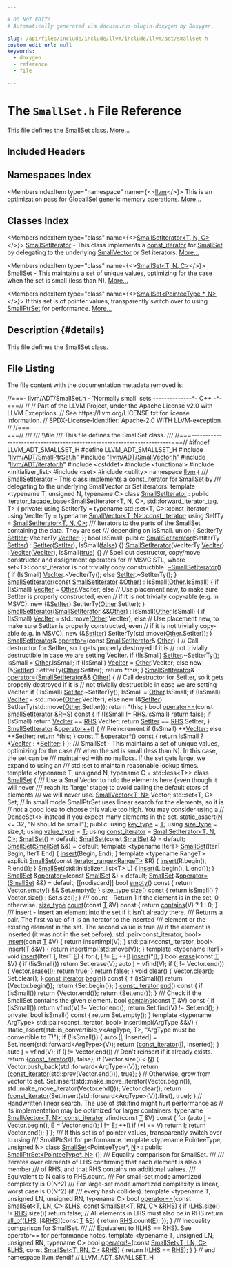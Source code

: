 ```yaml
---

# DO NOT EDIT!
# Automatically generated via docusaurus-plugin-doxygen by Doxygen.

slug: /api/files/include/include/llvm/include/llvm/adt/smallset-h
custom_edit_url: null
keywords:
  - doxygen
  - reference
  - file

---
```





# The `SmallSet.h` File Reference

<DoxygenPage pluginConfig={pluginConfig}>

This file defines the SmallSet class. <a href="#details">More...</a>

## Included Headers

<IncludesList>
<IncludesListItem
  filePath="llvm/ADT/SmallPtrSet.h"
  permalink="/docs/api/files/include/include/llvm/include/llvm/adt/smallptrset-h"
  isLocal="true" />
<IncludesListItem
  filePath="llvm/ADT/SmallVector.h"
  permalink="/docs/api/files/include/include/llvm/include/llvm/adt/smallvector-h"
  isLocal="true" />
<IncludesListItem
  filePath="llvm/ADT/iterator.h"
  permalink="/docs/api/files/include/include/llvm/include/llvm/adt/iterator-h"
  isLocal="true" />
<IncludesListItem
  filePath="cstddef"
  permalink=""
  isLocal="false" />
<IncludesListItem
  filePath="functional"
  permalink=""
  isLocal="false" />
<IncludesListItem
  filePath="initializer_list"
  permalink=""
  isLocal="false" />
<IncludesListItem
  filePath="set"
  permalink=""
  isLocal="false" />
<IncludesListItem
  filePath="utility"
  permalink=""
  isLocal="false" />
</IncludesList>

## Namespaces Index

<MembersIndex>

<MembersIndexItem
  type="namespace"
  name={<><a href="/docs/api/namespaces/llvm">llvm</a></>}>
This is an optimization pass for GlobalISel generic memory operations. <a href="/docs/api/namespaces/llvm/#details">More...</a>
</MembersIndexItem>

</MembersIndex>

## Classes Index

<MembersIndex>

<MembersIndexItem
  type="class"
  name={<><a href="/docs/api/classes/llvm/smallsetiterator">SmallSetIterator&lt;T, N, C&gt;</a></>}>
<a href="/docs/api/classes/llvm/smallsetiterator">SmallSetIterator</a> - This class implements a <a href="/docs/api/classes/llvm/smallvectorimpl">const&#95;iterator</a> for <a href="/docs/api/classes/llvm/smallset">SmallSet</a> by delegating to the underlying <a href="/docs/api/classes/llvm/smallvector">SmallVector</a> or Set iterators. <a href="/docs/api/classes/llvm/smallsetiterator/#details">More...</a>
</MembersIndexItem>

<MembersIndexItem
  type="class"
  name={<><a href="/docs/api/classes/llvm/smallset">SmallSet&lt;T, N, C&gt;</a></>}>
<a href="/docs/api/classes/llvm/smallset">SmallSet</a> - This maintains a set of unique values, optimizing for the case when the set is small (less than N). <a href="/docs/api/classes/llvm/smallset/#details">More...</a>
</MembersIndexItem>

<MembersIndexItem
  type="class"
  name={<><a href="/docs/api/classes/llvm/smallset-68d0564a2306aed5a3f0adee6b3a9e05">SmallSet&lt;PointeeType *, N&gt;</a></>}>
If this set is of pointer values, transparently switch over to using <a href="/docs/api/classes/llvm/smallptrset">SmallPtrSet</a> for performance. <a href="/docs/api/classes/llvm/smallset-68d0564a2306aed5a3f0adee6b3a9e05/#details">More...</a>
</MembersIndexItem>

</MembersIndex>

## Description {#details}

This file defines the SmallSet class.

## File Listing

The file content with the documentation metadata removed is:

<ProgramListing>

<Link id="l00001" /><CodeLine lineNumber="1"><span class="doxyHighlightComment">//===- llvm/ADT/SmallSet.h - &#39;Normally small&#39; sets --------------&#42;- C++ -&#42;-===//</span></CodeLine>
<Link id="l00002" /><CodeLine lineNumber="2"><span class="doxyHighlightComment">//</span></CodeLine>
<Link id="l00003" /><CodeLine lineNumber="3"><span class="doxyHighlightComment">// Part of the LLVM Project, under the Apache License v2.0 with LLVM Exceptions.</span></CodeLine>
<Link id="l00004" /><CodeLine lineNumber="4"><span class="doxyHighlightComment">// See https://llvm.org/LICENSE.txt for license information.</span></CodeLine>
<Link id="l00005" /><CodeLine lineNumber="5"><span class="doxyHighlightComment">// SPDX-License-Identifier: Apache-2.0 WITH LLVM-exception</span></CodeLine>
<Link id="l00006" /><CodeLine lineNumber="6"><span class="doxyHighlightComment">//</span></CodeLine>
<Link id="l00007" /><CodeLine lineNumber="7"><span class="doxyHighlightComment">//===----------------------------------------------------------------------===//</span></CodeLine>
<Link id="l00008" /><CodeLine lineNumber="8"><span class="doxyHighlightComment">///</span></CodeLine>
<Link id="l00009" /><CodeLine lineNumber="9"><span class="doxyHighlightComment">/// \\file</span></CodeLine>
<Link id="l00010" /><CodeLine lineNumber="10"><span class="doxyHighlightComment">/// This file defines the SmallSet class.</span></CodeLine>
<Link id="l00011" /><CodeLine lineNumber="11"><span class="doxyHighlightComment">///</span></CodeLine>
<Link id="l00012" /><CodeLine lineNumber="12"><span class="doxyHighlightComment">//===----------------------------------------------------------------------===//</span></CodeLine>
<Link id="l00013" /><CodeLine lineNumber="13"></CodeLine>
<Link id="l00014" /><CodeLine lineNumber="14"><span class="doxyHighlightPreprocessor">#ifndef LLVM&#95;ADT&#95;SMALLSET&#95;H</span></CodeLine>
<Link id="l00015" /><CodeLine lineNumber="15"><span class="doxyHighlightPreprocessor">#define LLVM&#95;ADT&#95;SMALLSET&#95;H</span></CodeLine>
<Link id="l00016" /><CodeLine lineNumber="16"></CodeLine>
<Link id="l00017" /><CodeLine lineNumber="17"><span class="doxyHighlightPreprocessor">#include &quot;<a href="/docs/api/files/include/include/llvm/include/llvm/adt/smallptrset-h">llvm/ADT/SmallPtrSet.h</a>&quot;</span></CodeLine>
<Link id="l00018" /><CodeLine lineNumber="18"><span class="doxyHighlightPreprocessor">#include &quot;<a href="/docs/api/files/include/include/llvm/include/llvm/adt/smallvector-h">llvm/ADT/SmallVector.h</a>&quot;</span></CodeLine>
<Link id="l00019" /><CodeLine lineNumber="19"><span class="doxyHighlightPreprocessor">#include &quot;<a href="/docs/api/files/include/include/llvm/include/llvm/adt/iterator-h">llvm/ADT/iterator.h</a>&quot;</span></CodeLine>
<Link id="l00020" /><CodeLine lineNumber="20"><span class="doxyHighlightPreprocessor">#include &lt;cstddef&gt;</span></CodeLine>
<Link id="l00021" /><CodeLine lineNumber="21"><span class="doxyHighlightPreprocessor">#include &lt;functional&gt;</span></CodeLine>
<Link id="l00022" /><CodeLine lineNumber="22"><span class="doxyHighlightPreprocessor">#include &lt;initializer&#95;list&gt;</span></CodeLine>
<Link id="l00023" /><CodeLine lineNumber="23"><span class="doxyHighlightPreprocessor">#include &lt;set&gt;</span></CodeLine>
<Link id="l00024" /><CodeLine lineNumber="24"><span class="doxyHighlightPreprocessor">#include &lt;utility&gt;</span></CodeLine>
<Link id="l00025" /><CodeLine lineNumber="25"></CodeLine>
<Link id="l00026" /><CodeLine lineNumber="26"><span class="doxyHighlightKeyword">namespace </span><span class="doxyHighlight"><a href="/docs/api/namespaces/llvm">llvm</a> &#123;</span></CodeLine>
<Link id="l00027" /><CodeLine lineNumber="27"></CodeLine>
<Link id="l00028" /><CodeLine lineNumber="28"><span class="doxyHighlightComment">/// SmallSetIterator - This class implements a const&#95;iterator for SmallSet by</span></CodeLine>
<Link id="l00029" /><CodeLine lineNumber="29"><span class="doxyHighlightComment">/// delegating to the underlying SmallVector or Set iterators.</span></CodeLine>
<Link id="l00030" /><CodeLine lineNumber="30"><span class="doxyHighlightKeyword">template</span><span class="doxyHighlight"> &lt;</span><span class="doxyHighlightKeyword">typename</span><span class="doxyHighlight"> T, </span><span class="doxyHighlightKeywordType">unsigned</span><span class="doxyHighlight"> N, </span><span class="doxyHighlightKeyword">typename</span><span class="doxyHighlight"> C&gt;</span></CodeLine>
<Link id="l00031" /><CodeLine lineNumber="31" lineLink="/docs/api/classes/llvm/smallsetiterator"><span class="doxyHighlightKeyword">class </span><span class="doxyHighlight"><a href="/docs/api/classes/llvm/smallsetiterator/#a907370df85ecd68f1cc83c121e192557">SmallSetIterator</a></span></CodeLine>
<Link id="l00032" /><CodeLine lineNumber="32"><span class="doxyHighlight">    : </span><span class="doxyHighlightKeyword">public</span><span class="doxyHighlight"> <a href="/docs/api/classes/llvm/iterator-facade-base">iterator&#95;facade&#95;base</a>&lt;SmallSetIterator&lt;T, N, C&gt;,</span></CodeLine>
<Link id="l00033" /><CodeLine lineNumber="33"><span class="doxyHighlight">                                  std::forward&#95;iterator&#95;tag, T&gt; &#123;</span></CodeLine>
<Link id="l00034" /><CodeLine lineNumber="34"><span class="doxyHighlightKeyword">private</span><span class="doxyHighlight">:</span></CodeLine>
<Link id="l00035" /><CodeLine lineNumber="35"><span class="doxyHighlight">  </span><span class="doxyHighlightKeyword">using </span><span class="doxyHighlight">SetIterTy = </span><span class="doxyHighlightKeyword">typename</span><span class="doxyHighlight"> std::set&lt;T, C&gt;::const&#95;iterator;</span></CodeLine>
<Link id="l00036" /><CodeLine lineNumber="36"><span class="doxyHighlight">  </span><span class="doxyHighlightKeyword">using </span><span class="doxyHighlight">VecIterTy = </span><span class="doxyHighlightKeyword">typename</span><span class="doxyHighlight"> <a href="/docs/api/classes/llvm/smallvectortemplatecommon/#aa11b903431c1931920939bac6b5293a2">SmallVector&lt;T, N&gt;::const&#95;iterator</a>;</span></CodeLine>
<Link id="l00037" /><CodeLine lineNumber="37"><span class="doxyHighlight">  </span><span class="doxyHighlightKeyword">using </span><span class="doxyHighlight">SelfTy = <a href="/docs/api/classes/llvm/smallsetiterator/#a907370df85ecd68f1cc83c121e192557">SmallSetIterator&lt;T, N, C&gt;</a>;</span></CodeLine>
<Link id="l00038" /><CodeLine lineNumber="38"></CodeLine>
<Link id="l00039" /><CodeLine lineNumber="39"><span class="doxyHighlightComment">  /// Iterators to the parts of the SmallSet containing the data. They are set</span></CodeLine>
<Link id="l00040" /><CodeLine lineNumber="40"><span class="doxyHighlightComment">  /// depending on isSmall.</span></CodeLine>
<Link id="l00041" /><CodeLine lineNumber="41"><span class="doxyHighlight">  </span><span class="doxyHighlightKeyword">union </span><span class="doxyHighlight">&#123;</span></CodeLine>
<Link id="l00042" /><CodeLine lineNumber="42" lineLink="/docs/api/classes/llvm/smallsetiterator/#a6e4a073fdb4f11d6bffb296bebffcbbb"><span class="doxyHighlight">    SetIterTy <a href="/docs/api/classes/llvm/smallsetiterator/#a6e4a073fdb4f11d6bffb296bebffcbbb">SetIter</a>;</span></CodeLine>
<Link id="l00043" /><CodeLine lineNumber="43" lineLink="/docs/api/classes/llvm/smallsetiterator/#ac6b7bab1529ad66f58af13d6c8e1aebd"><span class="doxyHighlight">    VecIterTy <a href="/docs/api/classes/llvm/smallsetiterator/#ac6b7bab1529ad66f58af13d6c8e1aebd">VecIter</a>;</span></CodeLine>
<Link id="l00044" /><CodeLine lineNumber="44"><span class="doxyHighlight">  &#125;;</span></CodeLine>
<Link id="l00045" /><CodeLine lineNumber="45"></CodeLine>
<Link id="l00046" /><CodeLine lineNumber="46"><span class="doxyHighlight">  </span><span class="doxyHighlightKeywordType">bool</span><span class="doxyHighlight"> IsSmall;</span></CodeLine>
<Link id="l00047" /><CodeLine lineNumber="47"></CodeLine>
<Link id="l00048" /><CodeLine lineNumber="48"><span class="doxyHighlightKeyword">public</span><span class="doxyHighlight">:</span></CodeLine>
<Link id="l00049" /><CodeLine lineNumber="49" lineLink="/docs/api/classes/llvm/smallsetiterator/#a907370df85ecd68f1cc83c121e192557"><span class="doxyHighlight">  <a href="/docs/api/classes/llvm/smallsetiterator/#a907370df85ecd68f1cc83c121e192557">SmallSetIterator</a>(SetIterTy <a href="/docs/api/classes/llvm/smallsetiterator/#a6e4a073fdb4f11d6bffb296bebffcbbb">SetIter</a>) : <a href="/docs/api/classes/llvm/smallsetiterator/#a6e4a073fdb4f11d6bffb296bebffcbbb">SetIter</a>(<a href="/docs/api/classes/llvm/smallsetiterator/#a6e4a073fdb4f11d6bffb296bebffcbbb">SetIter</a>), IsSmall(<a href="/docs/api/namespaces/false">false</a>) &#123;&#125;</span></CodeLine>
<Link id="l00050" /><CodeLine lineNumber="50"></CodeLine>
<Link id="l00051" /><CodeLine lineNumber="51" lineLink="/docs/api/classes/llvm/smallsetiterator/#ad90691b19097c1ecda1672715a0fdee9"><span class="doxyHighlight">  <a href="/docs/api/classes/llvm/smallsetiterator/#ad90691b19097c1ecda1672715a0fdee9">SmallSetIterator</a>(VecIterTy <a href="/docs/api/classes/llvm/smallsetiterator/#ac6b7bab1529ad66f58af13d6c8e1aebd">VecIter</a>) : <a href="/docs/api/classes/llvm/smallsetiterator/#ac6b7bab1529ad66f58af13d6c8e1aebd">VecIter</a>(<a href="/docs/api/classes/llvm/smallsetiterator/#ac6b7bab1529ad66f58af13d6c8e1aebd">VecIter</a>), IsSmall(<a href="/docs/api/files/lib/lib/analysis/basicaliasanalysis-cpp/#af6d5cafbdfc5313e65d990120021a3ec">true</a>) &#123;&#125;</span></CodeLine>
<Link id="l00052" /><CodeLine lineNumber="52"></CodeLine>
<Link id="l00053" /><CodeLine lineNumber="53"><span class="doxyHighlight">  </span><span class="doxyHighlightComment">// Spell out destructor, copy/move constructor and assignment operators for</span></CodeLine>
<Link id="l00054" /><CodeLine lineNumber="54"><span class="doxyHighlight">  </span><span class="doxyHighlightComment">// MSVC STL, where set&lt;T&gt;::const&#95;iterator is not trivially copy constructible.</span></CodeLine>
<Link id="l00055" /><CodeLine lineNumber="55" lineLink="/docs/api/classes/llvm/smallsetiterator/#ace72f5ecbaaf2a945de3baf9c0ddfed8"><span class="doxyHighlight">  <a href="/docs/api/classes/llvm/smallsetiterator/#ace72f5ecbaaf2a945de3baf9c0ddfed8">~SmallSetIterator</a>() &#123;</span></CodeLine>
<Link id="l00056" /><CodeLine lineNumber="56"><span class="doxyHighlight">    </span><span class="doxyHighlightKeywordFlow">if</span><span class="doxyHighlight"> (IsSmall)</span></CodeLine>
<Link id="l00057" /><CodeLine lineNumber="57"><span class="doxyHighlight">      <a href="/docs/api/classes/llvm/smallsetiterator/#ac6b7bab1529ad66f58af13d6c8e1aebd">VecIter</a>.~VecIterTy();</span></CodeLine>
<Link id="l00058" /><CodeLine lineNumber="58"><span class="doxyHighlight">    </span><span class="doxyHighlightKeywordFlow">else</span></CodeLine>
<Link id="l00059" /><CodeLine lineNumber="59"><span class="doxyHighlight">      <a href="/docs/api/classes/llvm/smallsetiterator/#a6e4a073fdb4f11d6bffb296bebffcbbb">SetIter</a>.~SetIterTy();</span></CodeLine>
<Link id="l00060" /><CodeLine lineNumber="60"><span class="doxyHighlight">  &#125;</span></CodeLine>
<Link id="l00061" /><CodeLine lineNumber="61"></CodeLine>
<Link id="l00062" /><CodeLine lineNumber="62" lineLink="/docs/api/classes/llvm/smallsetiterator/#aaf28161e9ef1de0dae654eff107388d3"><span class="doxyHighlight">  <a href="/docs/api/classes/llvm/smallsetiterator/#aaf28161e9ef1de0dae654eff107388d3">SmallSetIterator</a>(</span><span class="doxyHighlightKeyword">const</span><span class="doxyHighlight"> <a href="/docs/api/classes/llvm/smallsetiterator/#a907370df85ecd68f1cc83c121e192557">SmallSetIterator</a> &amp;<a href="/docs/api/namespaces/llvm/#a9eb4f5b98b70ee4fab9614ed58282c1fa6311ae17c1ee52b36e68aaf4ad066387">Other</a>) : IsSmall(<a href="/docs/api/namespaces/llvm/#a9eb4f5b98b70ee4fab9614ed58282c1fa6311ae17c1ee52b36e68aaf4ad066387">Other</a>.IsSmall) &#123;</span></CodeLine>
<Link id="l00063" /><CodeLine lineNumber="63"><span class="doxyHighlight">    </span><span class="doxyHighlightKeywordFlow">if</span><span class="doxyHighlight"> (IsSmall)</span></CodeLine>
<Link id="l00064" /><CodeLine lineNumber="64"><span class="doxyHighlight">      <a href="/docs/api/classes/llvm/smallsetiterator/#ac6b7bab1529ad66f58af13d6c8e1aebd">VecIter</a> = <a href="/docs/api/namespaces/llvm/#a9eb4f5b98b70ee4fab9614ed58282c1fa6311ae17c1ee52b36e68aaf4ad066387">Other</a>.VecIter;</span></CodeLine>
<Link id="l00065" /><CodeLine lineNumber="65"><span class="doxyHighlight">    </span><span class="doxyHighlightKeywordFlow">else</span></CodeLine>
<Link id="l00066" /><CodeLine lineNumber="66"><span class="doxyHighlight">      </span><span class="doxyHighlightComment">// Use placement new, to make sure SetIter is properly constructed, even</span></CodeLine>
<Link id="l00067" /><CodeLine lineNumber="67"><span class="doxyHighlight">      </span><span class="doxyHighlightComment">// if it is not trivially copy-able (e.g. in MSVC).</span></CodeLine>
<Link id="l00068" /><CodeLine lineNumber="68"><span class="doxyHighlight">      new (&amp;<a href="/docs/api/classes/llvm/smallsetiterator/#a6e4a073fdb4f11d6bffb296bebffcbbb">SetIter</a>) SetIterTy(<a href="/docs/api/namespaces/llvm/#a9eb4f5b98b70ee4fab9614ed58282c1fa6311ae17c1ee52b36e68aaf4ad066387">Other</a>.SetIter);</span></CodeLine>
<Link id="l00069" /><CodeLine lineNumber="69"><span class="doxyHighlight">  &#125;</span></CodeLine>
<Link id="l00070" /><CodeLine lineNumber="70"></CodeLine>
<Link id="l00071" /><CodeLine lineNumber="71" lineLink="/docs/api/classes/llvm/smallsetiterator/#ae0fb6c9159f05b70f26289590949ed57"><span class="doxyHighlight">  <a href="/docs/api/classes/llvm/smallsetiterator/#ae0fb6c9159f05b70f26289590949ed57">SmallSetIterator</a>(<a href="/docs/api/classes/llvm/smallsetiterator/#a907370df85ecd68f1cc83c121e192557">SmallSetIterator</a> &amp;&amp;<a href="/docs/api/namespaces/llvm/#a9eb4f5b98b70ee4fab9614ed58282c1fa6311ae17c1ee52b36e68aaf4ad066387">Other</a>) : IsSmall(<a href="/docs/api/namespaces/llvm/#a9eb4f5b98b70ee4fab9614ed58282c1fa6311ae17c1ee52b36e68aaf4ad066387">Other</a>.IsSmall) &#123;</span></CodeLine>
<Link id="l00072" /><CodeLine lineNumber="72"><span class="doxyHighlight">    </span><span class="doxyHighlightKeywordFlow">if</span><span class="doxyHighlight"> (IsSmall)</span></CodeLine>
<Link id="l00073" /><CodeLine lineNumber="73"><span class="doxyHighlight">      <a href="/docs/api/classes/llvm/smallsetiterator/#ac6b7bab1529ad66f58af13d6c8e1aebd">VecIter</a> = std::move(<a href="/docs/api/namespaces/llvm/#a9eb4f5b98b70ee4fab9614ed58282c1fa6311ae17c1ee52b36e68aaf4ad066387">Other</a>.VecIter);</span></CodeLine>
<Link id="l00074" /><CodeLine lineNumber="74"><span class="doxyHighlight">    </span><span class="doxyHighlightKeywordFlow">else</span></CodeLine>
<Link id="l00075" /><CodeLine lineNumber="75"><span class="doxyHighlight">      </span><span class="doxyHighlightComment">// Use placement new, to make sure SetIter is properly constructed, even</span></CodeLine>
<Link id="l00076" /><CodeLine lineNumber="76"><span class="doxyHighlight">      </span><span class="doxyHighlightComment">// if it is not trivially copy-able (e.g. in MSVC).</span></CodeLine>
<Link id="l00077" /><CodeLine lineNumber="77"><span class="doxyHighlight">      new (&amp;<a href="/docs/api/classes/llvm/smallsetiterator/#a6e4a073fdb4f11d6bffb296bebffcbbb">SetIter</a>) SetIterTy(std::move(<a href="/docs/api/namespaces/llvm/#a9eb4f5b98b70ee4fab9614ed58282c1fa6311ae17c1ee52b36e68aaf4ad066387">Other</a>.SetIter));</span></CodeLine>
<Link id="l00078" /><CodeLine lineNumber="78"><span class="doxyHighlight">  &#125;</span></CodeLine>
<Link id="l00079" /><CodeLine lineNumber="79"></CodeLine>
<Link id="l00080" /><CodeLine lineNumber="80" lineLink="/docs/api/classes/llvm/smallsetiterator/#a94924161b0063ff3f6c1ebed541decf3"><span class="doxyHighlight">  <a href="/docs/api/classes/llvm/smallsetiterator/#a907370df85ecd68f1cc83c121e192557">SmallSetIterator</a>&amp; <a href="/docs/api/classes/llvm/smallsetiterator/#a94924161b0063ff3f6c1ebed541decf3">operator=</a>(</span><span class="doxyHighlightKeyword">const</span><span class="doxyHighlight"> <a href="/docs/api/classes/llvm/smallsetiterator/#a907370df85ecd68f1cc83c121e192557">SmallSetIterator</a>&amp; <a href="/docs/api/namespaces/llvm/#a9eb4f5b98b70ee4fab9614ed58282c1fa6311ae17c1ee52b36e68aaf4ad066387">Other</a>) &#123;</span></CodeLine>
<Link id="l00081" /><CodeLine lineNumber="81"><span class="doxyHighlight">    </span><span class="doxyHighlightComment">// Call destructor for SetIter, so it gets properly destroyed if it is</span></CodeLine>
<Link id="l00082" /><CodeLine lineNumber="82"><span class="doxyHighlight">    </span><span class="doxyHighlightComment">// not trivially destructible in case we are setting VecIter.</span></CodeLine>
<Link id="l00083" /><CodeLine lineNumber="83"><span class="doxyHighlight">    </span><span class="doxyHighlightKeywordFlow">if</span><span class="doxyHighlight"> (!IsSmall)</span></CodeLine>
<Link id="l00084" /><CodeLine lineNumber="84"><span class="doxyHighlight">      <a href="/docs/api/classes/llvm/smallsetiterator/#a6e4a073fdb4f11d6bffb296bebffcbbb">SetIter</a>.~SetIterTy();</span></CodeLine>
<Link id="l00085" /><CodeLine lineNumber="85"></CodeLine>
<Link id="l00086" /><CodeLine lineNumber="86"><span class="doxyHighlight">    IsSmall = <a href="/docs/api/namespaces/llvm/#a9eb4f5b98b70ee4fab9614ed58282c1fa6311ae17c1ee52b36e68aaf4ad066387">Other</a>.IsSmall;</span></CodeLine>
<Link id="l00087" /><CodeLine lineNumber="87"><span class="doxyHighlight">    </span><span class="doxyHighlightKeywordFlow">if</span><span class="doxyHighlight"> (IsSmall)</span></CodeLine>
<Link id="l00088" /><CodeLine lineNumber="88"><span class="doxyHighlight">      <a href="/docs/api/classes/llvm/smallsetiterator/#ac6b7bab1529ad66f58af13d6c8e1aebd">VecIter</a> = <a href="/docs/api/namespaces/llvm/#a9eb4f5b98b70ee4fab9614ed58282c1fa6311ae17c1ee52b36e68aaf4ad066387">Other</a>.VecIter;</span></CodeLine>
<Link id="l00089" /><CodeLine lineNumber="89"><span class="doxyHighlight">    </span><span class="doxyHighlightKeywordFlow">else</span></CodeLine>
<Link id="l00090" /><CodeLine lineNumber="90"><span class="doxyHighlight">      </span><span class="doxyHighlightKeyword">new</span><span class="doxyHighlight"> (&amp;<a href="/docs/api/classes/llvm/smallsetiterator/#a6e4a073fdb4f11d6bffb296bebffcbbb">SetIter</a>) SetIterTy(<a href="/docs/api/namespaces/llvm/#a9eb4f5b98b70ee4fab9614ed58282c1fa6311ae17c1ee52b36e68aaf4ad066387">Other</a>.SetIter);</span></CodeLine>
<Link id="l00091" /><CodeLine lineNumber="91"><span class="doxyHighlight">    </span><span class="doxyHighlightKeywordFlow">return</span><span class="doxyHighlight"> &#42;</span><span class="doxyHighlightKeyword">this</span><span class="doxyHighlight">;</span></CodeLine>
<Link id="l00092" /><CodeLine lineNumber="92"><span class="doxyHighlight">  &#125;</span></CodeLine>
<Link id="l00093" /><CodeLine lineNumber="93"></CodeLine>
<Link id="l00094" /><CodeLine lineNumber="94" lineLink="/docs/api/classes/llvm/smallsetiterator/#a1ed5c236d864efe097586a9ef9a01daa"><span class="doxyHighlight">  <a href="/docs/api/classes/llvm/smallsetiterator/#a907370df85ecd68f1cc83c121e192557">SmallSetIterator</a>&amp; <a href="/docs/api/classes/llvm/smallsetiterator/#a1ed5c236d864efe097586a9ef9a01daa">operator=</a>(<a href="/docs/api/classes/llvm/smallsetiterator/#a907370df85ecd68f1cc83c121e192557">SmallSetIterator</a>&amp;&amp; <a href="/docs/api/namespaces/llvm/#a9eb4f5b98b70ee4fab9614ed58282c1fa6311ae17c1ee52b36e68aaf4ad066387">Other</a>) &#123;</span></CodeLine>
<Link id="l00095" /><CodeLine lineNumber="95"><span class="doxyHighlight">    </span><span class="doxyHighlightComment">// Call destructor for SetIter, so it gets properly destroyed if it is</span></CodeLine>
<Link id="l00096" /><CodeLine lineNumber="96"><span class="doxyHighlight">    </span><span class="doxyHighlightComment">// not trivially destructible in case we are setting VecIter.</span></CodeLine>
<Link id="l00097" /><CodeLine lineNumber="97"><span class="doxyHighlight">    </span><span class="doxyHighlightKeywordFlow">if</span><span class="doxyHighlight"> (!IsSmall)</span></CodeLine>
<Link id="l00098" /><CodeLine lineNumber="98"><span class="doxyHighlight">      <a href="/docs/api/classes/llvm/smallsetiterator/#a6e4a073fdb4f11d6bffb296bebffcbbb">SetIter</a>.~SetIterTy();</span></CodeLine>
<Link id="l00099" /><CodeLine lineNumber="99"></CodeLine>
<Link id="l00100" /><CodeLine lineNumber="100"><span class="doxyHighlight">    IsSmall = <a href="/docs/api/namespaces/llvm/#a9eb4f5b98b70ee4fab9614ed58282c1fa6311ae17c1ee52b36e68aaf4ad066387">Other</a>.IsSmall;</span></CodeLine>
<Link id="l00101" /><CodeLine lineNumber="101"><span class="doxyHighlight">    </span><span class="doxyHighlightKeywordFlow">if</span><span class="doxyHighlight"> (IsSmall)</span></CodeLine>
<Link id="l00102" /><CodeLine lineNumber="102"><span class="doxyHighlight">      <a href="/docs/api/classes/llvm/smallsetiterator/#ac6b7bab1529ad66f58af13d6c8e1aebd">VecIter</a> = std::move(<a href="/docs/api/namespaces/llvm/#a9eb4f5b98b70ee4fab9614ed58282c1fa6311ae17c1ee52b36e68aaf4ad066387">Other</a>.VecIter);</span></CodeLine>
<Link id="l00103" /><CodeLine lineNumber="103"><span class="doxyHighlight">    </span><span class="doxyHighlightKeywordFlow">else</span></CodeLine>
<Link id="l00104" /><CodeLine lineNumber="104"><span class="doxyHighlight">      </span><span class="doxyHighlightKeyword">new</span><span class="doxyHighlight"> (&amp;<a href="/docs/api/classes/llvm/smallsetiterator/#a6e4a073fdb4f11d6bffb296bebffcbbb">SetIter</a>) SetIterTy(std::move(<a href="/docs/api/namespaces/llvm/#a9eb4f5b98b70ee4fab9614ed58282c1fa6311ae17c1ee52b36e68aaf4ad066387">Other</a>.SetIter));</span></CodeLine>
<Link id="l00105" /><CodeLine lineNumber="105"><span class="doxyHighlight">    </span><span class="doxyHighlightKeywordFlow">return</span><span class="doxyHighlight"> &#42;</span><span class="doxyHighlightKeyword">this</span><span class="doxyHighlight">;</span></CodeLine>
<Link id="l00106" /><CodeLine lineNumber="106"><span class="doxyHighlight">  &#125;</span></CodeLine>
<Link id="l00107" /><CodeLine lineNumber="107"></CodeLine>
<Link id="l00108" /><CodeLine lineNumber="108" lineLink="/docs/api/classes/llvm/smallsetiterator/#a3a73fd247d33df715b6ae0cd733607ae"><span class="doxyHighlight">  </span><span class="doxyHighlightKeywordType">bool</span><span class="doxyHighlight"> <a href="/docs/api/classes/llvm/smallsetiterator/#a3a73fd247d33df715b6ae0cd733607ae">operator==</a>(</span><span class="doxyHighlightKeyword">const</span><span class="doxyHighlight"> <a href="/docs/api/classes/llvm/smallsetiterator/#a907370df85ecd68f1cc83c121e192557">SmallSetIterator</a> &amp;<a href="/docs/api/files/lib/lib/target/lib/target/x86/x86partialreduction-cpp/#a87b8bfbbe9d8f7146d7f20a5fb42efd0">RHS</a>)</span><span class="doxyHighlightKeyword"> const </span><span class="doxyHighlight">&#123;</span></CodeLine>
<Link id="l00109" /><CodeLine lineNumber="109"><span class="doxyHighlight">    </span><span class="doxyHighlightKeywordFlow">if</span><span class="doxyHighlight"> (IsSmall != <a href="/docs/api/files/lib/lib/target/lib/target/x86/x86partialreduction-cpp/#a87b8bfbbe9d8f7146d7f20a5fb42efd0">RHS</a>.IsSmall)</span></CodeLine>
<Link id="l00110" /><CodeLine lineNumber="110"><span class="doxyHighlight">      </span><span class="doxyHighlightKeywordFlow">return</span><span class="doxyHighlight"> </span><span class="doxyHighlightKeyword">false</span><span class="doxyHighlight">;</span></CodeLine>
<Link id="l00111" /><CodeLine lineNumber="111"><span class="doxyHighlight">    </span><span class="doxyHighlightKeywordFlow">if</span><span class="doxyHighlight"> (IsSmall)</span></CodeLine>
<Link id="l00112" /><CodeLine lineNumber="112"><span class="doxyHighlight">      </span><span class="doxyHighlightKeywordFlow">return</span><span class="doxyHighlight"> <a href="/docs/api/classes/llvm/smallsetiterator/#ac6b7bab1529ad66f58af13d6c8e1aebd">VecIter</a> == <a href="/docs/api/files/lib/lib/target/lib/target/x86/x86partialreduction-cpp/#a87b8bfbbe9d8f7146d7f20a5fb42efd0">RHS</a>.VecIter;</span></CodeLine>
<Link id="l00113" /><CodeLine lineNumber="113"><span class="doxyHighlight">    </span><span class="doxyHighlightKeywordFlow">return</span><span class="doxyHighlight"> <a href="/docs/api/classes/llvm/smallsetiterator/#a6e4a073fdb4f11d6bffb296bebffcbbb">SetIter</a> == <a href="/docs/api/files/lib/lib/target/lib/target/x86/x86partialreduction-cpp/#a87b8bfbbe9d8f7146d7f20a5fb42efd0">RHS</a>.SetIter;</span></CodeLine>
<Link id="l00114" /><CodeLine lineNumber="114"><span class="doxyHighlight">  &#125;</span></CodeLine>
<Link id="l00115" /><CodeLine lineNumber="115"></CodeLine>
<Link id="l00116" /><CodeLine lineNumber="116" lineLink="/docs/api/classes/llvm/smallsetiterator/#a2e6d5c1ad80230988fa739425cac7f8a"><span class="doxyHighlight">  <a href="/docs/api/classes/llvm/smallsetiterator/#a907370df85ecd68f1cc83c121e192557">SmallSetIterator</a> &amp;<a href="/docs/api/classes/llvm/smallsetiterator/#a2e6d5c1ad80230988fa739425cac7f8a">operator++</a>() &#123; </span><span class="doxyHighlightComment">// Preincrement</span></CodeLine>
<Link id="l00117" /><CodeLine lineNumber="117"><span class="doxyHighlight">    </span><span class="doxyHighlightKeywordFlow">if</span><span class="doxyHighlight"> (IsSmall)</span></CodeLine>
<Link id="l00118" /><CodeLine lineNumber="118"><span class="doxyHighlight">      ++<a href="/docs/api/classes/llvm/smallsetiterator/#ac6b7bab1529ad66f58af13d6c8e1aebd">VecIter</a>;</span></CodeLine>
<Link id="l00119" /><CodeLine lineNumber="119"><span class="doxyHighlight">    </span><span class="doxyHighlightKeywordFlow">else</span></CodeLine>
<Link id="l00120" /><CodeLine lineNumber="120"><span class="doxyHighlight">      ++<a href="/docs/api/classes/llvm/smallsetiterator/#a6e4a073fdb4f11d6bffb296bebffcbbb">SetIter</a>;</span></CodeLine>
<Link id="l00121" /><CodeLine lineNumber="121"><span class="doxyHighlight">    </span><span class="doxyHighlightKeywordFlow">return</span><span class="doxyHighlight"> &#42;</span><span class="doxyHighlightKeyword">this</span><span class="doxyHighlight">;</span></CodeLine>
<Link id="l00122" /><CodeLine lineNumber="122"><span class="doxyHighlight">  &#125;</span></CodeLine>
<Link id="l00123" /><CodeLine lineNumber="123"></CodeLine>
<Link id="l00124" /><CodeLine lineNumber="124" lineLink="/docs/api/classes/llvm/smallsetiterator/#abd07bc46d991e12648e0effefcaddf95"><span class="doxyHighlight">  </span><span class="doxyHighlightKeyword">const</span><span class="doxyHighlight"> <a href="/docs/api/files/lib/lib/target/lib/target/mips/mips16isellowering-cpp/#a0acb682b8260ab1c60b918599864e2e5">T</a> &amp;<a href="/docs/api/classes/llvm/smallsetiterator/#abd07bc46d991e12648e0effefcaddf95">operator&#42;</a>()</span><span class="doxyHighlightKeyword"> const </span><span class="doxyHighlight">&#123; </span><span class="doxyHighlightKeywordFlow">return</span><span class="doxyHighlight"> IsSmall ? &#42;<a href="/docs/api/classes/llvm/smallsetiterator/#ac6b7bab1529ad66f58af13d6c8e1aebd">VecIter</a> : &#42;<a href="/docs/api/classes/llvm/smallsetiterator/#a6e4a073fdb4f11d6bffb296bebffcbbb">SetIter</a>; &#125;</span></CodeLine>
<Link id="l00125" /><CodeLine lineNumber="125"><span class="doxyHighlight">&#125;;</span></CodeLine>
<Link id="l00126" /><CodeLine lineNumber="126"></CodeLine>
<Link id="l00127" /><CodeLine lineNumber="127"><span class="doxyHighlightComment">/// SmallSet - This maintains a set of unique values, optimizing for the case</span></CodeLine>
<Link id="l00128" /><CodeLine lineNumber="128"><span class="doxyHighlightComment">/// when the set is small (less than N).  In this case, the set can be</span></CodeLine>
<Link id="l00129" /><CodeLine lineNumber="129"><span class="doxyHighlightComment">/// maintained with no mallocs.  If the set gets large, we expand to using an</span></CodeLine>
<Link id="l00130" /><CodeLine lineNumber="130"><span class="doxyHighlightComment">/// std::set to maintain reasonable lookup times.</span></CodeLine>
<Link id="l00131" /><CodeLine lineNumber="131"><span class="doxyHighlightKeyword">template</span><span class="doxyHighlight"> &lt;</span><span class="doxyHighlightKeyword">typename</span><span class="doxyHighlight"> T, </span><span class="doxyHighlightKeywordType">unsigned</span><span class="doxyHighlight"> N, </span><span class="doxyHighlightKeyword">typename</span><span class="doxyHighlight"> C = std::less&lt;T&gt;&gt;</span></CodeLine>
<Link id="l00132" /><CodeLine lineNumber="132" lineLink="/docs/api/classes/llvm/smallset"><span class="doxyHighlightKeyword">class </span><span class="doxyHighlight"><a href="/docs/api/classes/llvm/smallset/#a642ef3f957486e94785fdc2ccafcb692">SmallSet</a> &#123;</span></CodeLine>
<Link id="l00133" /><CodeLine lineNumber="133"><span class="doxyHighlightComment">  /// Use a SmallVector to hold the elements here (even though it will never</span></CodeLine>
<Link id="l00134" /><CodeLine lineNumber="134"><span class="doxyHighlightComment">  /// reach its &#39;large&#39; stage) to avoid calling the default ctors of elements</span></CodeLine>
<Link id="l00135" /><CodeLine lineNumber="135"><span class="doxyHighlightComment">  /// we will never use.</span></CodeLine>
<Link id="l00136" /><CodeLine lineNumber="136"><span class="doxyHighlight">  <a href="/docs/api/classes/llvm/smallvector">SmallVector&lt;T, N&gt;</a> Vector;</span></CodeLine>
<Link id="l00137" /><CodeLine lineNumber="137"><span class="doxyHighlight">  std::set&lt;T, C&gt; Set;</span></CodeLine>
<Link id="l00138" /><CodeLine lineNumber="138"></CodeLine>
<Link id="l00139" /><CodeLine lineNumber="139"><span class="doxyHighlight">  </span><span class="doxyHighlightComment">// In small mode SmallPtrSet uses linear search for the elements, so it is</span></CodeLine>
<Link id="l00140" /><CodeLine lineNumber="140"><span class="doxyHighlight">  </span><span class="doxyHighlightComment">// not a good idea to choose this value too high. You may consider using a</span></CodeLine>
<Link id="l00141" /><CodeLine lineNumber="141"><span class="doxyHighlight">  </span><span class="doxyHighlightComment">// DenseSet&lt;&gt; instead if you expect many elements in the set.</span></CodeLine>
<Link id="l00142" /><CodeLine lineNumber="142"><span class="doxyHighlight">  </span><span class="doxyHighlightKeyword">static&#95;assert</span><span class="doxyHighlight">(<a href="/docs/api/files/lib/lib/support/regcomp-c/#a0240ac851181b84ac374872dc5434ee4">N</a> &lt;= 32, </span><span class="doxyHighlightStringLiteral">&quot;N should be small&quot;</span><span class="doxyHighlight">);</span></CodeLine>
<Link id="l00143" /><CodeLine lineNumber="143"></CodeLine>
<Link id="l00144" /><CodeLine lineNumber="144"><span class="doxyHighlightKeyword">public</span><span class="doxyHighlight">:</span></CodeLine>
<Link id="l00145" /><CodeLine lineNumber="145" lineLink="/docs/api/classes/llvm/smallset/#a415fafb747d0aaf1e2f44adb4299297f"><span class="doxyHighlight">  </span><span class="doxyHighlightKeyword">using </span><span class="doxyHighlight"><a href="/docs/api/classes/llvm/smallset/#a415fafb747d0aaf1e2f44adb4299297f">key&#95;type</a> = <a href="/docs/api/files/lib/lib/target/lib/target/mips/mips16isellowering-cpp/#a0acb682b8260ab1c60b918599864e2e5">T</a>;</span></CodeLine>
<Link id="l00146" /><CodeLine lineNumber="146" lineLink="/docs/api/classes/llvm/smallset/#a7661e59c6b08b41c98031595ae8007f9"><span class="doxyHighlight">  </span><span class="doxyHighlightKeyword">using </span><span class="doxyHighlight"><a href="/docs/api/classes/llvm/smallset/#a7661e59c6b08b41c98031595ae8007f9">size&#95;type</a> = size&#95;t;</span></CodeLine>
<Link id="l00147" /><CodeLine lineNumber="147" lineLink="/docs/api/classes/llvm/smallset/#a92339d5306ea2a5153ca8688bde5b814"><span class="doxyHighlight">  </span><span class="doxyHighlightKeyword">using </span><span class="doxyHighlight"><a href="/docs/api/classes/llvm/smallset/#a92339d5306ea2a5153ca8688bde5b814">value&#95;type</a> = <a href="/docs/api/files/lib/lib/target/lib/target/mips/mips16isellowering-cpp/#a0acb682b8260ab1c60b918599864e2e5">T</a>;</span></CodeLine>
<Link id="l00148" /><CodeLine lineNumber="148" lineLink="/docs/api/classes/llvm/smallset/#a2b2485e23744fb5f349b2a4d29417e0b"><span class="doxyHighlight">  </span><span class="doxyHighlightKeyword">using </span><span class="doxyHighlight"><a href="/docs/api/classes/llvm/smallset/#a2b2485e23744fb5f349b2a4d29417e0b">const&#95;iterator</a> = <a href="/docs/api/classes/llvm/smallsetiterator">SmallSetIterator&lt;T, N, C&gt;</a>;</span></CodeLine>
<Link id="l00149" /><CodeLine lineNumber="149"></CodeLine>
<Link id="l00150" /><CodeLine lineNumber="150" lineLink="/docs/api/classes/llvm/smallset/#a642ef3f957486e94785fdc2ccafcb692"><span class="doxyHighlight">  <a href="/docs/api/classes/llvm/smallset/#a642ef3f957486e94785fdc2ccafcb692">SmallSet</a>() = </span><span class="doxyHighlightKeywordFlow">default</span><span class="doxyHighlight">;</span></CodeLine>
<Link id="l00151" /><CodeLine lineNumber="151" lineLink="/docs/api/classes/llvm/smallset/#aa92bbdb8568f16a3729854362203aa1f"><span class="doxyHighlight">  <a href="/docs/api/classes/llvm/smallset/#aa92bbdb8568f16a3729854362203aa1f">SmallSet</a>(</span><span class="doxyHighlightKeyword">const</span><span class="doxyHighlight"> <a href="/docs/api/classes/llvm/smallset/#a642ef3f957486e94785fdc2ccafcb692">SmallSet</a> &amp;) = </span><span class="doxyHighlightKeywordFlow">default</span><span class="doxyHighlight">;</span></CodeLine>
<Link id="l00152" /><CodeLine lineNumber="152" lineLink="/docs/api/classes/llvm/smallset/#aa2df2a9c432ae7bc07354a0b50a71d49"><span class="doxyHighlight">  <a href="/docs/api/classes/llvm/smallset/#aa2df2a9c432ae7bc07354a0b50a71d49">SmallSet</a>(<a href="/docs/api/classes/llvm/smallset/#a642ef3f957486e94785fdc2ccafcb692">SmallSet</a> &amp;&amp;) = </span><span class="doxyHighlightKeywordFlow">default</span><span class="doxyHighlight">;</span></CodeLine>
<Link id="l00153" /><CodeLine lineNumber="153"></CodeLine>
<Link id="l00154" /><CodeLine lineNumber="154" lineLink="/docs/api/classes/llvm/smallset/#aca40736363928e517cf3b4d810c04a42"><span class="doxyHighlight">  </span><span class="doxyHighlightKeyword">template</span><span class="doxyHighlight"> &lt;</span><span class="doxyHighlightKeyword">typename</span><span class="doxyHighlight"> IterT&gt; <a href="/docs/api/classes/llvm/smallset/#aca40736363928e517cf3b4d810c04a42">SmallSet</a>(IterT Begin, IterT End) &#123;</span></CodeLine>
<Link id="l00155" /><CodeLine lineNumber="155"><span class="doxyHighlight">    <a href="/docs/api/classes/llvm/smallset/#afcadfef2cf37c3e6dbdbc9cd7bea50a0">insert</a>(Begin, End);</span></CodeLine>
<Link id="l00156" /><CodeLine lineNumber="156"><span class="doxyHighlight">  &#125;</span></CodeLine>
<Link id="l00157" /><CodeLine lineNumber="157"></CodeLine>
<Link id="l00158" /><CodeLine lineNumber="158"><span class="doxyHighlight">  </span><span class="doxyHighlightKeyword">template</span><span class="doxyHighlight"> &lt;</span><span class="doxyHighlightKeyword">typename</span><span class="doxyHighlight"> RangeT&gt;</span></CodeLine>
<Link id="l00159" /><CodeLine lineNumber="159" lineLink="/docs/api/classes/llvm/smallset/#a0515d5a20ae68db02fe65e3e9c43e3ee"><span class="doxyHighlight">  </span><span class="doxyHighlightKeyword">explicit</span><span class="doxyHighlight"> <a href="/docs/api/classes/llvm/smallset/#a0515d5a20ae68db02fe65e3e9c43e3ee">SmallSet</a>(</span><span class="doxyHighlightKeyword">const</span><span class="doxyHighlight"> <a href="/docs/api/classes/llvm/iterator-range">iterator&#95;range&lt;RangeT&gt;</a> &amp;R) &#123;</span></CodeLine>
<Link id="l00160" /><CodeLine lineNumber="160"><span class="doxyHighlight">    <a href="/docs/api/classes/llvm/smallset/#afcadfef2cf37c3e6dbdbc9cd7bea50a0">insert</a>(R.begin(), R.end());</span></CodeLine>
<Link id="l00161" /><CodeLine lineNumber="161"><span class="doxyHighlight">  &#125;</span></CodeLine>
<Link id="l00162" /><CodeLine lineNumber="162"></CodeLine>
<Link id="l00163" /><CodeLine lineNumber="163" lineLink="/docs/api/classes/llvm/smallset/#a55c37829263bbc9d089bb45a43c91643"><span class="doxyHighlight">  <a href="/docs/api/classes/llvm/smallset/#a55c37829263bbc9d089bb45a43c91643">SmallSet</a>(std::initializer&#95;list&lt;T&gt; L) &#123; <a href="/docs/api/classes/llvm/smallset/#afcadfef2cf37c3e6dbdbc9cd7bea50a0">insert</a>(L.begin(), L.end()); &#125;</span></CodeLine>
<Link id="l00164" /><CodeLine lineNumber="164"></CodeLine>
<Link id="l00165" /><CodeLine lineNumber="165" lineLink="/docs/api/classes/llvm/smallset/#a95d576b12e0c94402da943f5577a44dc"><span class="doxyHighlight">  <a href="/docs/api/classes/llvm/smallset/#a642ef3f957486e94785fdc2ccafcb692">SmallSet</a> &amp;<a href="/docs/api/classes/llvm/smallset/#a95d576b12e0c94402da943f5577a44dc">operator=</a>(</span><span class="doxyHighlightKeyword">const</span><span class="doxyHighlight"> <a href="/docs/api/classes/llvm/smallset/#a642ef3f957486e94785fdc2ccafcb692">SmallSet</a> &amp;) = </span><span class="doxyHighlightKeywordFlow">default</span><span class="doxyHighlight">;</span></CodeLine>
<Link id="l00166" /><CodeLine lineNumber="166" lineLink="/docs/api/classes/llvm/smallset/#aefea379389d05a17d6c41018aec98a94"><span class="doxyHighlight">  <a href="/docs/api/classes/llvm/smallset/#a642ef3f957486e94785fdc2ccafcb692">SmallSet</a> &amp;<a href="/docs/api/classes/llvm/smallset/#aefea379389d05a17d6c41018aec98a94">operator=</a>(<a href="/docs/api/classes/llvm/smallset/#a642ef3f957486e94785fdc2ccafcb692">SmallSet</a> &amp;&amp;) = </span><span class="doxyHighlightKeywordFlow">default</span><span class="doxyHighlight">;</span></CodeLine>
<Link id="l00167" /><CodeLine lineNumber="167"></CodeLine>
<Link id="l00168" /><CodeLine lineNumber="168" lineLink="/docs/api/classes/llvm/smallset/#a34384400167eb6ebf71fa89d98ba03bc"><span class="doxyHighlight">  &#91;&#91;nodiscard&#93;&#93; </span><span class="doxyHighlightKeywordType">bool</span><span class="doxyHighlight"> <a href="/docs/api/classes/llvm/smallset/#a34384400167eb6ebf71fa89d98ba03bc">empty</a>()</span><span class="doxyHighlightKeyword"> const </span><span class="doxyHighlight">&#123; </span><span class="doxyHighlightKeywordFlow">return</span><span class="doxyHighlight"> Vector.empty() &amp;&amp; Set.empty(); &#125;</span></CodeLine>
<Link id="l00169" /><CodeLine lineNumber="169"></CodeLine>
<Link id="l00170" /><CodeLine lineNumber="170" lineLink="/docs/api/classes/llvm/smallset/#afd7c135e18f2d7253d4f8545cd7b1756"><span class="doxyHighlight">  <a href="/docs/api/classes/llvm/smallset/#a7661e59c6b08b41c98031595ae8007f9">size&#95;type</a> <a href="/docs/api/classes/llvm/smallset/#afd7c135e18f2d7253d4f8545cd7b1756">size</a>()</span><span class="doxyHighlightKeyword"> const </span><span class="doxyHighlight">&#123;</span></CodeLine>
<Link id="l00171" /><CodeLine lineNumber="171"><span class="doxyHighlight">    </span><span class="doxyHighlightKeywordFlow">return</span><span class="doxyHighlight"> isSmall() ? Vector.size() : Set.size();</span></CodeLine>
<Link id="l00172" /><CodeLine lineNumber="172"><span class="doxyHighlight">  &#125;</span></CodeLine>
<Link id="l00173" /><CodeLine lineNumber="173"></CodeLine>
<Link id="l00174" /><CodeLine lineNumber="174"><span class="doxyHighlightComment">  /// count - Return 1 if the element is in the set, 0 otherwise.</span></CodeLine>
<Link id="l00175" /><CodeLine lineNumber="175" lineLink="/docs/api/classes/llvm/smallset/#a2a98f19750ba941ce791b75ca6d77e48"><span class="doxyHighlight">  <a href="/docs/api/classes/llvm/smallset/#a7661e59c6b08b41c98031595ae8007f9">size&#95;type</a> <a href="/docs/api/classes/llvm/smallset/#a2a98f19750ba941ce791b75ca6d77e48">count</a>(</span><span class="doxyHighlightKeyword">const</span><span class="doxyHighlight"> <a href="/docs/api/files/lib/lib/target/lib/target/mips/mips16isellowering-cpp/#a0acb682b8260ab1c60b918599864e2e5">T</a> &amp;V)</span><span class="doxyHighlightKeyword"> const </span><span class="doxyHighlight">&#123; </span><span class="doxyHighlightKeywordFlow">return</span><span class="doxyHighlight"> <a href="/docs/api/classes/llvm/smallset/#ae04ad615dfdd885e85cbddda146787c6">contains</a>(V) ? 1 : 0; &#125;</span></CodeLine>
<Link id="l00176" /><CodeLine lineNumber="176"></CodeLine>
<Link id="l00177" /><CodeLine lineNumber="177"><span class="doxyHighlightComment">  /// insert - Insert an element into the set if it isn&#39;t already there.</span></CodeLine>
<Link id="l00178" /><CodeLine lineNumber="178"><span class="doxyHighlightComment">  /// Returns a pair. The first value of it is an iterator to the inserted</span></CodeLine>
<Link id="l00179" /><CodeLine lineNumber="179"><span class="doxyHighlightComment">  /// element or the existing element in the set. The second value is true</span></CodeLine>
<Link id="l00180" /><CodeLine lineNumber="180"><span class="doxyHighlightComment">  /// if the element is inserted (it was not in the set before).</span></CodeLine>
<Link id="l00181" /><CodeLine lineNumber="181" lineLink="/docs/api/classes/llvm/smallset/#afcadfef2cf37c3e6dbdbc9cd7bea50a0"><span class="doxyHighlight">  std::pair&lt;const&#95;iterator, bool&gt; <a href="/docs/api/classes/llvm/smallset/#afcadfef2cf37c3e6dbdbc9cd7bea50a0">insert</a>(</span><span class="doxyHighlightKeyword">const</span><span class="doxyHighlight"> <a href="/docs/api/files/lib/lib/target/lib/target/mips/mips16isellowering-cpp/#a0acb682b8260ab1c60b918599864e2e5">T</a> &amp;V) &#123; </span><span class="doxyHighlightKeywordFlow">return</span><span class="doxyHighlight"> insertImpl(V); &#125;</span></CodeLine>
<Link id="l00182" /><CodeLine lineNumber="182"></CodeLine>
<Link id="l00183" /><CodeLine lineNumber="183" lineLink="/docs/api/classes/llvm/smallset/#a4f9e8fa45afc21ffd30b6b4afb4477f2"><span class="doxyHighlight">  std::pair&lt;const&#95;iterator, bool&gt; <a href="/docs/api/classes/llvm/smallset/#a4f9e8fa45afc21ffd30b6b4afb4477f2">insert</a>(<a href="/docs/api/files/lib/lib/target/lib/target/mips/mips16isellowering-cpp/#a0acb682b8260ab1c60b918599864e2e5">T</a> &amp;&amp;V) &#123;</span></CodeLine>
<Link id="l00184" /><CodeLine lineNumber="184"><span class="doxyHighlight">    </span><span class="doxyHighlightKeywordFlow">return</span><span class="doxyHighlight"> insertImpl(std::move(V));</span></CodeLine>
<Link id="l00185" /><CodeLine lineNumber="185"><span class="doxyHighlight">  &#125;</span></CodeLine>
<Link id="l00186" /><CodeLine lineNumber="186"></CodeLine>
<Link id="l00187" /><CodeLine lineNumber="187"><span class="doxyHighlight">  </span><span class="doxyHighlightKeyword">template</span><span class="doxyHighlight"> &lt;</span><span class="doxyHighlightKeyword">typename</span><span class="doxyHighlight"> IterT&gt;</span></CodeLine>
<Link id="l00188" /><CodeLine lineNumber="188" lineLink="/docs/api/classes/llvm/smallset/#a36a9c780e819dd796564004fefef1ff7"><span class="doxyHighlight">  </span><span class="doxyHighlightKeywordType">void</span><span class="doxyHighlight"> <a href="/docs/api/classes/llvm/smallset/#a36a9c780e819dd796564004fefef1ff7">insert</a>(IterT <a href="/docs/api/files/lib/lib/support/md5-cpp/#ac0eafdc9ee161b71e7af98af736952fd">I</a>, IterT <a href="/docs/api/files/lib/lib/ir/builtingcs-cpp/#abb2b3a60ccc38a28239e19a1646e0c8a">E</a>) &#123;</span></CodeLine>
<Link id="l00189" /><CodeLine lineNumber="189"><span class="doxyHighlight">    </span><span class="doxyHighlightKeywordFlow">for</span><span class="doxyHighlight"> (; <a href="/docs/api/files/lib/lib/support/md5-cpp/#ac0eafdc9ee161b71e7af98af736952fd">I</a> != <a href="/docs/api/files/lib/lib/ir/builtingcs-cpp/#abb2b3a60ccc38a28239e19a1646e0c8a">E</a>; ++<a href="/docs/api/files/lib/lib/support/md5-cpp/#ac0eafdc9ee161b71e7af98af736952fd">I</a>)</span></CodeLine>
<Link id="l00190" /><CodeLine lineNumber="190"><span class="doxyHighlight">      <a href="/docs/api/classes/llvm/smallset/#afcadfef2cf37c3e6dbdbc9cd7bea50a0">insert</a>(&#42;<a href="/docs/api/files/lib/lib/support/md5-cpp/#ac0eafdc9ee161b71e7af98af736952fd">I</a>);</span></CodeLine>
<Link id="l00191" /><CodeLine lineNumber="191"><span class="doxyHighlight">  &#125;</span></CodeLine>
<Link id="l00192" /><CodeLine lineNumber="192"></CodeLine>
<Link id="l00193" /><CodeLine lineNumber="193" lineLink="/docs/api/classes/llvm/smallset/#a75a2d2ad3b3dce6702750d570ee8f343"><span class="doxyHighlight">  </span><span class="doxyHighlightKeywordType">bool</span><span class="doxyHighlight"> <a href="/docs/api/classes/llvm/smallset/#a75a2d2ad3b3dce6702750d570ee8f343">erase</a>(</span><span class="doxyHighlightKeyword">const</span><span class="doxyHighlight"> <a href="/docs/api/files/lib/lib/target/lib/target/mips/mips16isellowering-cpp/#a0acb682b8260ab1c60b918599864e2e5">T</a> &amp;V) &#123;</span></CodeLine>
<Link id="l00194" /><CodeLine lineNumber="194"><span class="doxyHighlight">    </span><span class="doxyHighlightKeywordFlow">if</span><span class="doxyHighlight"> (!isSmall())</span></CodeLine>
<Link id="l00195" /><CodeLine lineNumber="195"><span class="doxyHighlight">      </span><span class="doxyHighlightKeywordFlow">return</span><span class="doxyHighlight"> Set.erase(V);</span></CodeLine>
<Link id="l00196" /><CodeLine lineNumber="196"><span class="doxyHighlight">    </span><span class="doxyHighlightKeyword">auto</span><span class="doxyHighlight"> <a href="/docs/api/files/lib/lib/support/md5-cpp/#ac0eafdc9ee161b71e7af98af736952fd">I</a> = vfind(V);</span></CodeLine>
<Link id="l00197" /><CodeLine lineNumber="197"><span class="doxyHighlight">    </span><span class="doxyHighlightKeywordFlow">if</span><span class="doxyHighlight"> (<a href="/docs/api/files/lib/lib/support/md5-cpp/#ac0eafdc9ee161b71e7af98af736952fd">I</a> != Vector.end()) &#123;</span></CodeLine>
<Link id="l00198" /><CodeLine lineNumber="198"><span class="doxyHighlight">      Vector.erase(<a href="/docs/api/files/lib/lib/support/md5-cpp/#ac0eafdc9ee161b71e7af98af736952fd">I</a>);</span></CodeLine>
<Link id="l00199" /><CodeLine lineNumber="199"><span class="doxyHighlight">      </span><span class="doxyHighlightKeywordFlow">return</span><span class="doxyHighlight"> </span><span class="doxyHighlightKeyword">true</span><span class="doxyHighlight">;</span></CodeLine>
<Link id="l00200" /><CodeLine lineNumber="200"><span class="doxyHighlight">    &#125;</span></CodeLine>
<Link id="l00201" /><CodeLine lineNumber="201"><span class="doxyHighlight">    </span><span class="doxyHighlightKeywordFlow">return</span><span class="doxyHighlight"> </span><span class="doxyHighlightKeyword">false</span><span class="doxyHighlight">;</span></CodeLine>
<Link id="l00202" /><CodeLine lineNumber="202"><span class="doxyHighlight">  &#125;</span></CodeLine>
<Link id="l00203" /><CodeLine lineNumber="203"></CodeLine>
<Link id="l00204" /><CodeLine lineNumber="204" lineLink="/docs/api/classes/llvm/smallset/#a76b3fc7c102561fb5210d5151531e409"><span class="doxyHighlight">  </span><span class="doxyHighlightKeywordType">void</span><span class="doxyHighlight"> <a href="/docs/api/classes/llvm/smallset/#a76b3fc7c102561fb5210d5151531e409">clear</a>() &#123;</span></CodeLine>
<Link id="l00205" /><CodeLine lineNumber="205"><span class="doxyHighlight">    Vector.clear();</span></CodeLine>
<Link id="l00206" /><CodeLine lineNumber="206"><span class="doxyHighlight">    Set.clear();</span></CodeLine>
<Link id="l00207" /><CodeLine lineNumber="207"><span class="doxyHighlight">  &#125;</span></CodeLine>
<Link id="l00208" /><CodeLine lineNumber="208"></CodeLine>
<Link id="l00209" /><CodeLine lineNumber="209" lineLink="/docs/api/classes/llvm/smallset/#a0d7ad8e1022557e52ac17dddf1f5db2f"><span class="doxyHighlight">  <a href="/docs/api/classes/llvm/smallset/#a2b2485e23744fb5f349b2a4d29417e0b">const&#95;iterator</a> <a href="/docs/api/classes/llvm/smallset/#a0d7ad8e1022557e52ac17dddf1f5db2f">begin</a>()</span><span class="doxyHighlightKeyword"> const </span><span class="doxyHighlight">&#123;</span></CodeLine>
<Link id="l00210" /><CodeLine lineNumber="210"><span class="doxyHighlight">    </span><span class="doxyHighlightKeywordFlow">if</span><span class="doxyHighlight"> (isSmall())</span></CodeLine>
<Link id="l00211" /><CodeLine lineNumber="211"><span class="doxyHighlight">      </span><span class="doxyHighlightKeywordFlow">return</span><span class="doxyHighlight"> &#123;Vector.begin()&#125;;</span></CodeLine>
<Link id="l00212" /><CodeLine lineNumber="212"><span class="doxyHighlight">    </span><span class="doxyHighlightKeywordFlow">return</span><span class="doxyHighlight"> &#123;Set.begin()&#125;;</span></CodeLine>
<Link id="l00213" /><CodeLine lineNumber="213"><span class="doxyHighlight">  &#125;</span></CodeLine>
<Link id="l00214" /><CodeLine lineNumber="214"></CodeLine>
<Link id="l00215" /><CodeLine lineNumber="215" lineLink="/docs/api/classes/llvm/smallset/#ac51f13177f0eb63f139dde87ef60a149"><span class="doxyHighlight">  <a href="/docs/api/classes/llvm/smallset/#a2b2485e23744fb5f349b2a4d29417e0b">const&#95;iterator</a> <a href="/docs/api/classes/llvm/smallset/#ac51f13177f0eb63f139dde87ef60a149">end</a>()</span><span class="doxyHighlightKeyword"> const </span><span class="doxyHighlight">&#123;</span></CodeLine>
<Link id="l00216" /><CodeLine lineNumber="216"><span class="doxyHighlight">    </span><span class="doxyHighlightKeywordFlow">if</span><span class="doxyHighlight"> (isSmall())</span></CodeLine>
<Link id="l00217" /><CodeLine lineNumber="217"><span class="doxyHighlight">      </span><span class="doxyHighlightKeywordFlow">return</span><span class="doxyHighlight"> &#123;Vector.end()&#125;;</span></CodeLine>
<Link id="l00218" /><CodeLine lineNumber="218"><span class="doxyHighlight">    </span><span class="doxyHighlightKeywordFlow">return</span><span class="doxyHighlight"> &#123;Set.end()&#125;;</span></CodeLine>
<Link id="l00219" /><CodeLine lineNumber="219"><span class="doxyHighlight">  &#125;</span></CodeLine>
<Link id="l00220" /><CodeLine lineNumber="220"></CodeLine>
<Link id="l00221" /><CodeLine lineNumber="221"><span class="doxyHighlightComment">  /// Check if the SmallSet contains the given element.</span></CodeLine>
<Link id="l00222" /><CodeLine lineNumber="222" lineLink="/docs/api/classes/llvm/smallset/#ae04ad615dfdd885e85cbddda146787c6"><span class="doxyHighlight">  </span><span class="doxyHighlightKeywordType">bool</span><span class="doxyHighlight"> <a href="/docs/api/classes/llvm/smallset/#ae04ad615dfdd885e85cbddda146787c6">contains</a>(</span><span class="doxyHighlightKeyword">const</span><span class="doxyHighlight"> <a href="/docs/api/files/lib/lib/target/lib/target/mips/mips16isellowering-cpp/#a0acb682b8260ab1c60b918599864e2e5">T</a> &amp;V)</span><span class="doxyHighlightKeyword"> const </span><span class="doxyHighlight">&#123;</span></CodeLine>
<Link id="l00223" /><CodeLine lineNumber="223"><span class="doxyHighlight">    </span><span class="doxyHighlightKeywordFlow">if</span><span class="doxyHighlight"> (isSmall())</span></CodeLine>
<Link id="l00224" /><CodeLine lineNumber="224"><span class="doxyHighlight">      </span><span class="doxyHighlightKeywordFlow">return</span><span class="doxyHighlight"> vfind(V) != Vector.end();</span></CodeLine>
<Link id="l00225" /><CodeLine lineNumber="225"><span class="doxyHighlight">    </span><span class="doxyHighlightKeywordFlow">return</span><span class="doxyHighlight"> Set.find(V) != Set.end();</span></CodeLine>
<Link id="l00226" /><CodeLine lineNumber="226"><span class="doxyHighlight">  &#125;</span></CodeLine>
<Link id="l00227" /><CodeLine lineNumber="227"></CodeLine>
<Link id="l00228" /><CodeLine lineNumber="228"><span class="doxyHighlightKeyword">private</span><span class="doxyHighlight">:</span></CodeLine>
<Link id="l00229" /><CodeLine lineNumber="229"><span class="doxyHighlight">  </span><span class="doxyHighlightKeywordType">bool</span><span class="doxyHighlight"> isSmall()</span><span class="doxyHighlightKeyword"> const </span><span class="doxyHighlight">&#123; </span><span class="doxyHighlightKeywordFlow">return</span><span class="doxyHighlight"> Set.empty(); &#125;</span></CodeLine>
<Link id="l00230" /><CodeLine lineNumber="230"></CodeLine>
<Link id="l00231" /><CodeLine lineNumber="231"><span class="doxyHighlight">  </span><span class="doxyHighlightKeyword">template</span><span class="doxyHighlight"> &lt;</span><span class="doxyHighlightKeyword">typename</span><span class="doxyHighlight"> ArgType&gt;</span></CodeLine>
<Link id="l00232" /><CodeLine lineNumber="232"><span class="doxyHighlight">  std::pair&lt;const&#95;iterator, bool&gt; insertImpl(ArgType &amp;&amp;V) &#123;</span></CodeLine>
<Link id="l00233" /><CodeLine lineNumber="233"><span class="doxyHighlight">    </span><span class="doxyHighlightKeyword">static&#95;assert</span><span class="doxyHighlight">(std::is&#95;convertible&#95;v&lt;ArgType, T&gt;,</span></CodeLine>
<Link id="l00234" /><CodeLine lineNumber="234"><span class="doxyHighlight">                  </span><span class="doxyHighlightStringLiteral">&quot;ArgType must be convertible to T!&quot;</span><span class="doxyHighlight">);</span></CodeLine>
<Link id="l00235" /><CodeLine lineNumber="235"><span class="doxyHighlight">    </span><span class="doxyHighlightKeywordFlow">if</span><span class="doxyHighlight"> (!isSmall()) &#123;</span></CodeLine>
<Link id="l00236" /><CodeLine lineNumber="236"><span class="doxyHighlight">      </span><span class="doxyHighlightKeyword">auto</span><span class="doxyHighlight"> &#91;<a href="/docs/api/files/lib/lib/support/md5-cpp/#ac0eafdc9ee161b71e7af98af736952fd">I</a>, Inserted&#93; = Set.insert(std::forward&lt;ArgType&gt;(V));</span></CodeLine>
<Link id="l00237" /><CodeLine lineNumber="237"><span class="doxyHighlight">      </span><span class="doxyHighlightKeywordFlow">return</span><span class="doxyHighlight"> &#123;<a href="/docs/api/classes/llvm/smallset/#a2b2485e23744fb5f349b2a4d29417e0b">const&#95;iterator</a>(<a href="/docs/api/files/lib/lib/support/md5-cpp/#ac0eafdc9ee161b71e7af98af736952fd">I</a>), Inserted&#125;;</span></CodeLine>
<Link id="l00238" /><CodeLine lineNumber="238"><span class="doxyHighlight">    &#125;</span></CodeLine>
<Link id="l00239" /><CodeLine lineNumber="239"></CodeLine>
<Link id="l00240" /><CodeLine lineNumber="240"><span class="doxyHighlight">    </span><span class="doxyHighlightKeyword">auto</span><span class="doxyHighlight"> <a href="/docs/api/files/lib/lib/support/md5-cpp/#ac0eafdc9ee161b71e7af98af736952fd">I</a> = vfind(V);</span></CodeLine>
<Link id="l00241" /><CodeLine lineNumber="241"><span class="doxyHighlight">    </span><span class="doxyHighlightKeywordFlow">if</span><span class="doxyHighlight"> (<a href="/docs/api/files/lib/lib/support/md5-cpp/#ac0eafdc9ee161b71e7af98af736952fd">I</a> != Vector.end()) </span><span class="doxyHighlightComment">// Don&#39;t reinsert if it already exists.</span></CodeLine>
<Link id="l00242" /><CodeLine lineNumber="242"><span class="doxyHighlight">      </span><span class="doxyHighlightKeywordFlow">return</span><span class="doxyHighlight"> &#123;<a href="/docs/api/classes/llvm/smallset/#a2b2485e23744fb5f349b2a4d29417e0b">const&#95;iterator</a>(<a href="/docs/api/files/lib/lib/support/md5-cpp/#ac0eafdc9ee161b71e7af98af736952fd">I</a>), </span><span class="doxyHighlightKeyword">false</span><span class="doxyHighlight">&#125;;</span></CodeLine>
<Link id="l00243" /><CodeLine lineNumber="243"><span class="doxyHighlight">    </span><span class="doxyHighlightKeywordFlow">if</span><span class="doxyHighlight"> (Vector.size() &lt; <a href="/docs/api/files/lib/lib/support/regcomp-c/#a0240ac851181b84ac374872dc5434ee4">N</a>) &#123;</span></CodeLine>
<Link id="l00244" /><CodeLine lineNumber="244"><span class="doxyHighlight">      Vector.push&#95;back(std::forward&lt;ArgType&gt;(V));</span></CodeLine>
<Link id="l00245" /><CodeLine lineNumber="245"><span class="doxyHighlight">      </span><span class="doxyHighlightKeywordFlow">return</span><span class="doxyHighlight"> &#123;<a href="/docs/api/classes/llvm/smallset/#a2b2485e23744fb5f349b2a4d29417e0b">const&#95;iterator</a>(std::prev(Vector.end())), </span><span class="doxyHighlightKeyword">true</span><span class="doxyHighlight">&#125;;</span></CodeLine>
<Link id="l00246" /><CodeLine lineNumber="246"><span class="doxyHighlight">    &#125;</span></CodeLine>
<Link id="l00247" /><CodeLine lineNumber="247"><span class="doxyHighlight">    </span><span class="doxyHighlightComment">// Otherwise, grow from vector to set.</span></CodeLine>
<Link id="l00248" /><CodeLine lineNumber="248"><span class="doxyHighlight">    Set.insert(std::make&#95;move&#95;iterator(Vector.begin()),</span></CodeLine>
<Link id="l00249" /><CodeLine lineNumber="249"><span class="doxyHighlight">               std::make&#95;move&#95;iterator(Vector.end()));</span></CodeLine>
<Link id="l00250" /><CodeLine lineNumber="250"><span class="doxyHighlight">    Vector.clear();</span></CodeLine>
<Link id="l00251" /><CodeLine lineNumber="251"><span class="doxyHighlight">    </span><span class="doxyHighlightKeywordFlow">return</span><span class="doxyHighlight"> &#123;<a href="/docs/api/classes/llvm/smallset/#a2b2485e23744fb5f349b2a4d29417e0b">const&#95;iterator</a>(Set.insert(std::forward&lt;ArgType&gt;(V)).first), </span><span class="doxyHighlightKeyword">true</span><span class="doxyHighlight">&#125;;</span></CodeLine>
<Link id="l00252" /><CodeLine lineNumber="252"><span class="doxyHighlight">  &#125;</span></CodeLine>
<Link id="l00253" /><CodeLine lineNumber="253"></CodeLine>
<Link id="l00254" /><CodeLine lineNumber="254"><span class="doxyHighlight">  </span><span class="doxyHighlightComment">// Handwritten linear search. The use of std::find might hurt performance as</span></CodeLine>
<Link id="l00255" /><CodeLine lineNumber="255"><span class="doxyHighlight">  </span><span class="doxyHighlightComment">// its implementation may be optimized for larger containers.</span></CodeLine>
<Link id="l00256" /><CodeLine lineNumber="256"><span class="doxyHighlight">  </span><span class="doxyHighlightKeyword">typename</span><span class="doxyHighlight"> <a href="/docs/api/classes/llvm/smallvectortemplatecommon/#aa11b903431c1931920939bac6b5293a2">SmallVector&lt;T, N&gt;::const&#95;iterator</a> vfind(</span><span class="doxyHighlightKeyword">const</span><span class="doxyHighlight"> <a href="/docs/api/files/lib/lib/target/lib/target/mips/mips16isellowering-cpp/#a0acb682b8260ab1c60b918599864e2e5">T</a> &amp;V)</span><span class="doxyHighlightKeyword"> const </span><span class="doxyHighlight">&#123;</span></CodeLine>
<Link id="l00257" /><CodeLine lineNumber="257"><span class="doxyHighlight">    </span><span class="doxyHighlightKeywordFlow">for</span><span class="doxyHighlight"> (</span><span class="doxyHighlightKeyword">auto</span><span class="doxyHighlight"> <a href="/docs/api/files/lib/lib/support/md5-cpp/#ac0eafdc9ee161b71e7af98af736952fd">I</a> = Vector.begin(), <a href="/docs/api/files/lib/lib/ir/builtingcs-cpp/#abb2b3a60ccc38a28239e19a1646e0c8a">E</a> = Vector.end(); <a href="/docs/api/files/lib/lib/support/md5-cpp/#ac0eafdc9ee161b71e7af98af736952fd">I</a> != <a href="/docs/api/files/lib/lib/ir/builtingcs-cpp/#abb2b3a60ccc38a28239e19a1646e0c8a">E</a>; ++<a href="/docs/api/files/lib/lib/support/md5-cpp/#ac0eafdc9ee161b71e7af98af736952fd">I</a>)</span></CodeLine>
<Link id="l00258" /><CodeLine lineNumber="258"><span class="doxyHighlight">      </span><span class="doxyHighlightKeywordFlow">if</span><span class="doxyHighlight"> (&#42;<a href="/docs/api/files/lib/lib/support/md5-cpp/#ac0eafdc9ee161b71e7af98af736952fd">I</a> == V)</span></CodeLine>
<Link id="l00259" /><CodeLine lineNumber="259"><span class="doxyHighlight">        </span><span class="doxyHighlightKeywordFlow">return</span><span class="doxyHighlight"> <a href="/docs/api/files/lib/lib/support/md5-cpp/#ac0eafdc9ee161b71e7af98af736952fd">I</a>;</span></CodeLine>
<Link id="l00260" /><CodeLine lineNumber="260"><span class="doxyHighlight">    </span><span class="doxyHighlightKeywordFlow">return</span><span class="doxyHighlight"> Vector.end();</span></CodeLine>
<Link id="l00261" /><CodeLine lineNumber="261"><span class="doxyHighlight">  &#125;</span></CodeLine>
<Link id="l00262" /><CodeLine lineNumber="262"><span class="doxyHighlight">&#125;;</span></CodeLine>
<Link id="l00263" /><CodeLine lineNumber="263"></CodeLine>
<Link id="l00264" /><CodeLine lineNumber="264"><span class="doxyHighlightComment">/// If this set is of pointer values, transparently switch over to using</span></CodeLine>
<Link id="l00265" /><CodeLine lineNumber="265"><span class="doxyHighlightComment">/// SmallPtrSet for performance.</span></CodeLine>
<Link id="l00266" /><CodeLine lineNumber="266"><span class="doxyHighlightKeyword">template</span><span class="doxyHighlight"> &lt;</span><span class="doxyHighlightKeyword">typename</span><span class="doxyHighlight"> Po</span><span class="doxyHighlightKeywordType">int</span><span class="doxyHighlight">eeType, </span><span class="doxyHighlightKeywordType">unsigned</span><span class="doxyHighlight"> N&gt;</span></CodeLine>
<Link id="l00267" /><CodeLine lineNumber="267" lineLink="/docs/api/classes/llvm/smallset-68d0564a2306aed5a3f0adee6b3a9e05"><span class="doxyHighlightKeyword">class </span><span class="doxyHighlight"><a href="/docs/api/classes/llvm/smallset/#a642ef3f957486e94785fdc2ccafcb692">SmallSet</a>&lt;PointeeType&#42;, <a href="/docs/api/files/lib/lib/support/regcomp-c/#a0240ac851181b84ac374872dc5434ee4">N</a>&gt; : </span><span class="doxyHighlightKeyword">public</span><span class="doxyHighlight"> <a href="/docs/api/classes/llvm/smallptrset/#af7b692800bf48c9285ad04763ce764b5">SmallPtrSet&lt;PointeeType&#42;, N&gt;</a> &#123;&#125;;</span></CodeLine>
<Link id="l00268" /><CodeLine lineNumber="268"></CodeLine>
<Link id="l00269" /><CodeLine lineNumber="269"><span class="doxyHighlightComment">/// Equality comparison for SmallSet.</span></CodeLine>
<Link id="l00270" /><CodeLine lineNumber="270"><span class="doxyHighlightComment">///</span></CodeLine>
<Link id="l00271" /><CodeLine lineNumber="271"><span class="doxyHighlightComment">/// Iterates over elements of LHS confirming that each element is also a member</span></CodeLine>
<Link id="l00272" /><CodeLine lineNumber="272"><span class="doxyHighlightComment">/// of RHS, and that RHS contains no additional values.</span></CodeLine>
<Link id="l00273" /><CodeLine lineNumber="273"><span class="doxyHighlightComment">/// Equivalent to N calls to RHS.count.</span></CodeLine>
<Link id="l00274" /><CodeLine lineNumber="274"><span class="doxyHighlightComment">/// For small-set mode amortized complexity is O(N^2)</span></CodeLine>
<Link id="l00275" /><CodeLine lineNumber="275"><span class="doxyHighlightComment">/// For large-set mode amortized complexity is linear, worst case is O(N^2) (if</span></CodeLine>
<Link id="l00276" /><CodeLine lineNumber="276"><span class="doxyHighlightComment">/// every hash collides).</span></CodeLine>
<Link id="l00277" /><CodeLine lineNumber="277"><span class="doxyHighlightKeyword">template</span><span class="doxyHighlight"> &lt;</span><span class="doxyHighlightKeyword">typename</span><span class="doxyHighlight"> T, </span><span class="doxyHighlightKeywordType">unsigned</span><span class="doxyHighlight"> LN, </span><span class="doxyHighlightKeywordType">unsigned</span><span class="doxyHighlight"> RN, </span><span class="doxyHighlightKeyword">typename</span><span class="doxyHighlight"> C&gt;</span></CodeLine>
<Link id="l00278" /><CodeLine lineNumber="278" lineLink="/docs/api/namespaces/llvm/#ab6a43e5682654ba1108569d25acd25ff"><span class="doxyHighlightKeywordType">bool</span><span class="doxyHighlight"> <a href="/docs/api/namespaces/llvm/#a4d812a2dd18aa186c164447e20e348e7">operator==</a>(</span><span class="doxyHighlightKeyword">const</span><span class="doxyHighlight"> <a href="/docs/api/classes/llvm/smallset">SmallSet&lt;T, LN, C&gt;</a> &amp;<a href="/docs/api/files/lib/lib/target/lib/target/x86/x86partialreduction-cpp/#a9e1483f7215664a2315c53c3558d9a8d">LHS</a>, </span><span class="doxyHighlightKeyword">const</span><span class="doxyHighlight"> <a href="/docs/api/classes/llvm/smallset">SmallSet&lt;T, RN, C&gt;</a> &amp;<a href="/docs/api/files/lib/lib/target/lib/target/x86/x86partialreduction-cpp/#a87b8bfbbe9d8f7146d7f20a5fb42efd0">RHS</a>) &#123;</span></CodeLine>
<Link id="l00279" /><CodeLine lineNumber="279"><span class="doxyHighlight">  </span><span class="doxyHighlightKeywordFlow">if</span><span class="doxyHighlight"> (<a href="/docs/api/files/lib/lib/target/lib/target/x86/x86partialreduction-cpp/#a9e1483f7215664a2315c53c3558d9a8d">LHS</a>.size() != <a href="/docs/api/files/lib/lib/target/lib/target/x86/x86partialreduction-cpp/#a87b8bfbbe9d8f7146d7f20a5fb42efd0">RHS</a>.size())</span></CodeLine>
<Link id="l00280" /><CodeLine lineNumber="280"><span class="doxyHighlight">    </span><span class="doxyHighlightKeywordFlow">return</span><span class="doxyHighlight"> </span><span class="doxyHighlightKeyword">false</span><span class="doxyHighlight">;</span></CodeLine>
<Link id="l00281" /><CodeLine lineNumber="281"></CodeLine>
<Link id="l00282" /><CodeLine lineNumber="282"><span class="doxyHighlight">  </span><span class="doxyHighlightComment">// All elements in LHS must also be in RHS</span></CodeLine>
<Link id="l00283" /><CodeLine lineNumber="283"><span class="doxyHighlight">  </span><span class="doxyHighlightKeywordFlow">return</span><span class="doxyHighlight"> <a href="/docs/api/namespaces/llvm/#a0d10fe510ced2849a8074fe81e5d04ce">all&#95;of</a>(<a href="/docs/api/files/lib/lib/target/lib/target/x86/x86partialreduction-cpp/#a9e1483f7215664a2315c53c3558d9a8d">LHS</a>, &#91;&amp;<a href="/docs/api/files/lib/lib/target/lib/target/x86/x86partialreduction-cpp/#a87b8bfbbe9d8f7146d7f20a5fb42efd0">RHS</a>&#93;(</span><span class="doxyHighlightKeyword">const</span><span class="doxyHighlight"> <a href="/docs/api/files/lib/lib/target/lib/target/mips/mips16isellowering-cpp/#a0acb682b8260ab1c60b918599864e2e5">T</a> &amp;<a href="/docs/api/files/lib/lib/ir/builtingcs-cpp/#abb2b3a60ccc38a28239e19a1646e0c8a">E</a>) &#123; </span><span class="doxyHighlightKeywordFlow">return</span><span class="doxyHighlight"> <a href="/docs/api/files/lib/lib/target/lib/target/x86/x86partialreduction-cpp/#a87b8bfbbe9d8f7146d7f20a5fb42efd0">RHS</a>.count(<a href="/docs/api/files/lib/lib/ir/builtingcs-cpp/#abb2b3a60ccc38a28239e19a1646e0c8a">E</a>); &#125;);</span></CodeLine>
<Link id="l00284" /><CodeLine lineNumber="284"><span class="doxyHighlight">&#125;</span></CodeLine>
<Link id="l00285" /><CodeLine lineNumber="285"></CodeLine>
<Link id="l00286" /><CodeLine lineNumber="286"><span class="doxyHighlightComment">/// Inequality comparison for SmallSet.</span></CodeLine>
<Link id="l00287" /><CodeLine lineNumber="287"><span class="doxyHighlightComment">///</span></CodeLine>
<Link id="l00288" /><CodeLine lineNumber="288"><span class="doxyHighlightComment">/// Equivalent to !(LHS == RHS). See operator== for performance notes.</span></CodeLine>
<Link id="l00289" /><CodeLine lineNumber="289"><span class="doxyHighlightKeyword">template</span><span class="doxyHighlight"> &lt;</span><span class="doxyHighlightKeyword">typename</span><span class="doxyHighlight"> T, </span><span class="doxyHighlightKeywordType">unsigned</span><span class="doxyHighlight"> LN, </span><span class="doxyHighlightKeywordType">unsigned</span><span class="doxyHighlight"> RN, </span><span class="doxyHighlightKeyword">typename</span><span class="doxyHighlight"> C&gt;</span></CodeLine>
<Link id="l00290" /><CodeLine lineNumber="290" lineLink="/docs/api/namespaces/llvm/#acaa9de4eb163871b9bb82e4ba57221d4"><span class="doxyHighlightKeywordType">bool</span><span class="doxyHighlight"> <a href="/docs/api/namespaces/llvm/#a2f883c895f4d244f4ed56ed8a8c160c1">operator!=</a>(</span><span class="doxyHighlightKeyword">const</span><span class="doxyHighlight"> <a href="/docs/api/classes/llvm/smallset">SmallSet&lt;T, LN, C&gt;</a> &amp;<a href="/docs/api/files/lib/lib/target/lib/target/x86/x86partialreduction-cpp/#a9e1483f7215664a2315c53c3558d9a8d">LHS</a>, </span><span class="doxyHighlightKeyword">const</span><span class="doxyHighlight"> <a href="/docs/api/classes/llvm/smallset">SmallSet&lt;T, RN, C&gt;</a> &amp;<a href="/docs/api/files/lib/lib/target/lib/target/x86/x86partialreduction-cpp/#a87b8bfbbe9d8f7146d7f20a5fb42efd0">RHS</a>) &#123;</span></CodeLine>
<Link id="l00291" /><CodeLine lineNumber="291"><span class="doxyHighlight">  </span><span class="doxyHighlightKeywordFlow">return</span><span class="doxyHighlight"> !(<a href="/docs/api/files/lib/lib/target/lib/target/x86/x86partialreduction-cpp/#a9e1483f7215664a2315c53c3558d9a8d">LHS</a> == <a href="/docs/api/files/lib/lib/target/lib/target/x86/x86partialreduction-cpp/#a87b8bfbbe9d8f7146d7f20a5fb42efd0">RHS</a>);</span></CodeLine>
<Link id="l00292" /><CodeLine lineNumber="292"><span class="doxyHighlight">&#125;</span></CodeLine>
<Link id="l00293" /><CodeLine lineNumber="293"></CodeLine>
<Link id="l00294" /><CodeLine lineNumber="294"><span class="doxyHighlight">&#125; </span><span class="doxyHighlightComment">// end namespace llvm</span></CodeLine>
<Link id="l00295" /><CodeLine lineNumber="295"></CodeLine>
<Link id="l00296" /><CodeLine lineNumber="296"><span class="doxyHighlightPreprocessor">#endif </span><span class="doxyHighlightComment">// LLVM&#95;ADT&#95;SMALLSET&#95;H</span></CodeLine>

</ProgramListing>


</DoxygenPage>
